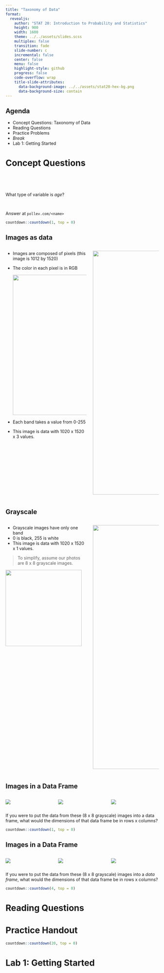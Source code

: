 ```yaml
---
title: "Taxonomy of Data"
format:
  revealjs:
    author: "STAT 20: Introduction to Probability and Statistics"
    height: 900
    width: 1600
    theme: ../../assets/slides.scss
    multiplex: false
    transition: fade
    slide-number: c
    incremental: false
    center: false
    menu: false
    highlight-style: github
    progress: false
    code-overflow: wrap
    title-slide-attributes:
      data-background-image: ../../assets/stat20-hex-bg.png
      data-background-size: contain
---
```


## Agenda

- Concept Questions: Taxonomy of Data
- Reading Questions
- Practice Problems
- *Break*
- Lab 1: Getting Started

# Concept Questions

##

\
\

:::{.poll}
What type of variable is *age*?

\

Answer at `pollev.com/<name>`
:::

```r
countdown::countdown(1, top = 0)
```

<!-- ## {data-menu-title="Poll results"} -->

<!-- <center> -->
<!-- <iframe src="https://embed.polleverywhere.com/multiple_choice_polls/YQl4ozAtVkszFoh6A19Gg?controls=none&short_poll=true" width="1300px" height="800px"></iframe> -->
<!-- </center> -->

## {data-menu-title="Shoebill Pic 1" background-image="images/shoebill-1.png" background-size="contain"}

## Images as data

:::: {.columns}

::: {.column width="55%" .incremental}
- Images are composed of pixels (this image is 1012 by 1520)
- The color in each pixel is in RGB
  
  ![](images/rgb.png){width="460"}

- Each band takes a value from 0-255
- This image is data with 1020 x 1520 x 3 values.
:::

::: {.column width="45%"}
![](images/shoebill-1.png){fig-alt="A shoebill with a duck in its mouth." width="800"}
:::

::::


## Grayscale

:::: {.columns}

::: {.column width="55%" .incremental}
- Grayscale images have only one band
- 0 is black, 255 is white
- This image is data with 1020 x 1520 x 1 values.

:::{.fragment}
> To simplify, assume our photos are 8 x 8 grayscale images.

![](images/grayscale-8x8.png){fig-alt="8 by 8 grayscale image taken from the shoebill pixture." width="250" fig-align=center}

:::
:::

::: {.column width="45%"}
![](images/shoebill-1-grayscale.png){fig-alt="A shoebill with a duck in its mouth in grayscale." width="800"}
:::

::::


## Images in a Data Frame

:::: {.columns}

::: {.column width="33%"}
![](images/shoebill-1-grayscale.png)
:::

::: {.column width="33%"}
![](images/shoebill-2-grayscale.png)
:::

::: {.column width="34%"}
![](images/shoebill-3-grayscale.png)
:::

::::

:::{.poll}
If you were to put the data from these (8 x 8 grayscale) images into a data frame, what would the dimensions of that data frame be in rows x columns?
:::

```r
countdown::countdown(1, top = 0)
```

## Images in a Data Frame

:::: {.columns}

::: {.column width="33%"}
![](images/shoebill-1-grayscale.png)
:::

::: {.column width="33%"}
![](images/shoebill-2-grayscale.png)
:::

::: {.column width="34%"}
![](images/shoebill-3-grayscale.png)
:::

::::

:::{.poll}
If you were to put the data from these (8 x 8 grayscale) images into a *data frame*, what would the dimensions of that data frame be in rows x columns?
:::

```r
countdown::countdown(4, top = 0)
```

<!-- ## {data-menu-title="CQ second vote"} -->

<!-- <center> -->
<!-- <iframe src="https://embed.polleverywhere.com/multiple_choice_polls/T6moPB1TluRvRBqEOEePF?controls=none&short_poll=true" width="1300px" height="800px"></iframe> -->
<!-- </center> -->

# Reading Questions

# Practice Handout

```r
countdown::countdown(20, top = 0)
```

# Lab 1: Getting Started
